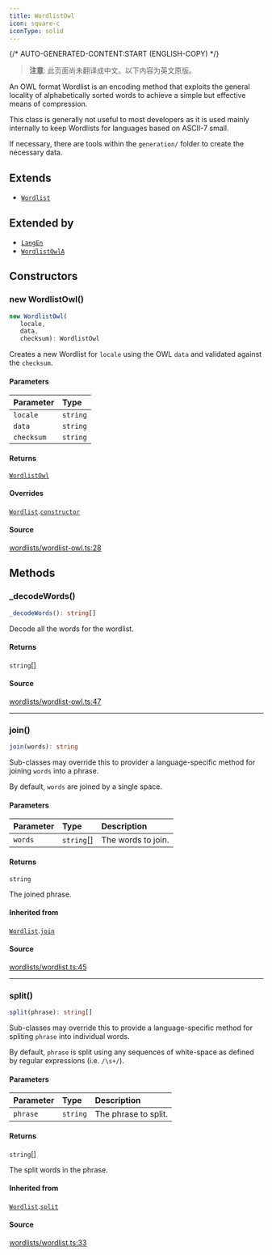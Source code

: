 ```yaml
---
title: WordlistOwl
icon: square-c
iconType: solid
---
```


{/* AUTO-GENERATED-CONTENT:START (ENGLISH-COPY) */}

> **注意**: 此页面尚未翻译成中文。以下内容为英文原版。

An OWL format Wordlist is an encoding method that exploits the general locality of alphabetically sorted words to
achieve a simple but effective means of compression.

This class is generally not useful to most developers as it is used mainly internally to keep Wordlists for languages
based on ASCII-7 small.

If necessary, there are tools within the `generation/` folder to create the necessary data.

## Extends

- [`Wordlist`](/cn/sdk/content/classes/Wordlist)

## Extended by

- [`LangEn`](/cn/sdk/content/classes/LangEn)
- [`WordlistOwlA`](/cn/sdk/content/classes/WordlistOwlA)

## Constructors

### new WordlistOwl()

```ts
new WordlistOwl(
   locale, 
   data, 
   checksum): WordlistOwl
```

Creates a new Wordlist for `locale` using the OWL `data` and validated against the `checksum`.

#### Parameters

| Parameter | Type |
| :------ | :------ |
| `locale` | `string` |
| `data` | `string` |
| `checksum` | `string` |

#### Returns

[`WordlistOwl`](/cn/sdk/content/classes/WordlistOwl)

#### Overrides

[`Wordlist`](/cn/sdk/content/classes/Wordlist).[`constructor`](/cn/sdk/content/classes/Wordlist#constructors)

#### Source

[wordlists/wordlist-owl.ts:28](https://github.com/dominant-strategies/quais.js/blob/c1c12d43f9d34c6baad2b0542bd6d0acd6fefcbf/src/wordlists/wordlist-owl.ts#L28)

## Methods

### \_decodeWords()

```ts
_decodeWords(): string[]
```

Decode all the words for the wordlist.

#### Returns

`string`[]

#### Source

[wordlists/wordlist-owl.ts:47](https://github.com/dominant-strategies/quais.js/blob/c1c12d43f9d34c6baad2b0542bd6d0acd6fefcbf/src/wordlists/wordlist-owl.ts#L47)

***

### join()

```ts
join(words): string
```

Sub-classes may override this to provider a language-specific method for joining `words` into a phrase.

By default, `words` are joined by a single space.

#### Parameters

| Parameter | Type | Description |
| :------ | :------ | :------ |
| `words` | `string`[] | The words to join. |

#### Returns

`string`

The joined phrase.

#### Inherited from

[`Wordlist`](/cn/sdk/content/classes/Wordlist).[`join`](/cn/sdk/content/classes/Wordlist#join)

#### Source

[wordlists/wordlist.ts:45](https://github.com/dominant-strategies/quais.js/blob/c1c12d43f9d34c6baad2b0542bd6d0acd6fefcbf/src/wordlists/wordlist.ts#L45)

***

### split()

```ts
split(phrase): string[]
```

Sub-classes may override this to provide a language-specific method for spliting `phrase` into individual words.

By default, `phrase` is split using any sequences of white-space as defined by regular expressions (i.e.
`/\s+/`).

#### Parameters

| Parameter | Type | Description |
| :------ | :------ | :------ |
| `phrase` | `string` | The phrase to split. |

#### Returns

`string`[]

The split words in the phrase.

#### Inherited from

[`Wordlist`](/cn/sdk/content/classes/Wordlist).[`split`](/cn/sdk/content/classes/Wordlist#split)

#### Source

[wordlists/wordlist.ts:33](https://github.com/dominant-strategies/quais.js/blob/c1c12d43f9d34c6baad2b0542bd6d0acd6fefcbf/src/wordlists/wordlist.ts#L33)
